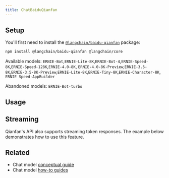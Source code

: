 ```yaml
---
title: ChatBaiduQianfan
---
```


## Setup

You'll first need to install the [`@langchain/baidu-qianfan`](https://www.npmjs.com/package/@langchain/baidu-qianfan) package:


<IntegrationInstallTooltip/>

```bash npm
npm install @langchain/baidu-qianfan @langchain/core
```

Available models: `ERNIE-Bot`,`ERNIE-Lite-8K`,`ERNIE-Bot-4`,`ERNIE-Speed-8K`,`ERNIE-Speed-128K`,`ERNIE-4.0-8K`,
`ERNIE-4.0-8K-Preview`,`ERNIE-3.5-8K`,`ERNIE-3.5-8K-Preview`,`ERNIE-Lite-8K`,`ERNIE-Tiny-8K`,`ERNIE-Character-8K`,
`ERNIE Speed-AppBuilder`

Abandoned models: `ERNIE-Bot-turbo`

## Usage


<ChatBaiduQianfan />

## Streaming

Qianfan's API also supports streaming token responses. The example below demonstrates how to use this feature.


<ChatStreamBaiduQianfan />

## Related

- Chat model [conceptual guide](/oss/javascript/langchain/models)
- Chat model [how-to guides](/oss/javascript/langchain/models)
